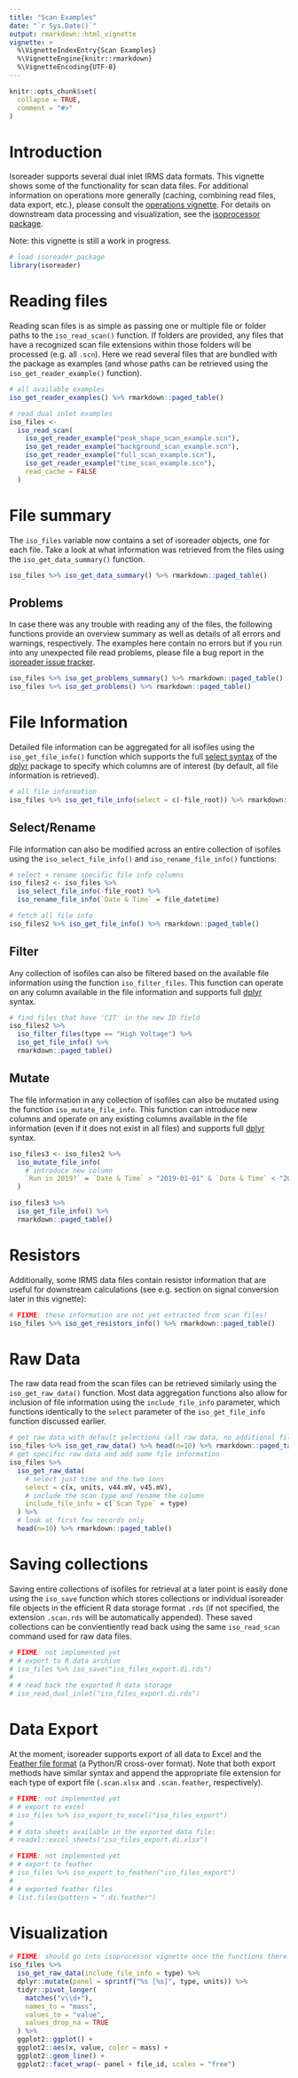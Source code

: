 ```yaml
---
title: "Scan Examples"
date: "`r Sys.Date()`"
output: rmarkdown::html_vignette
vignette: >
  %\VignetteIndexEntry{Scan Examples}
  %\VignetteEngine{knitr::rmarkdown}
  %\VignetteEncoding{UTF-8}
---
```



```r
knitr::opts_chunk$set(
  collapse = TRUE,
  comment = "#>"
)
```

# Introduction

Isoreader supports several dual inlet IRMS data formats. This vignette shows some of the functionality for scan data files. For additional information on operations more generally (caching, combining read files, data export, etc.), please consult the [operations vignette](http://isoreader.isoverse.org/articles/operations.html). For details on downstream data processing and visualization, see the [isoprocessor package](https://isoprocessor.isoverse.org).

Note: this vignette is still a work in progress.


```r
# load isoreader package
library(isoreader)
```


# Reading files

Reading scan files is as simple as passing one or multiple file or folder paths to the `iso_read_scan()` function. If folders are provided, any files that have a recognized scan file extensions within those folders will be processed (e.g. all `.scn`). Here we read several files that are bundled with the package as examples (and whose paths can be retrieved using the `iso_get_reader_example()` function).

```r
# all available examples
iso_get_reader_examples() %>% rmarkdown::paged_table()
```

```r
# read dual inlet examples
iso_files <- 
  iso_read_scan(
    iso_get_reader_example("peak_shape_scan_example.scn"),
    iso_get_reader_example("background_scan_example.scn"),
    iso_get_reader_example("full_scan_example.scn"),
    iso_get_reader_example("time_scan_example.scn"),
    read_cache = FALSE
  )
```

# File summary

The `iso_files` variable now contains a set of isoreader objects, one for each file. Take a look at what information was retrieved from the files using the `iso_get_data_summary()` function.

```r
iso_files %>% iso_get_data_summary() %>% rmarkdown::paged_table()
```

## Problems

In case there was any trouble with reading any of the files, the following functions provide an overview summary as well as details of all errors and warnings, respectively. The examples here contain no errors but if you run into any unexpected file read problems, please file a bug report in the [isoreader issue tracker](https://github.com/isoverse/isoreader/issues).

```r
iso_files %>% iso_get_problems_summary() %>% rmarkdown::paged_table()
iso_files %>% iso_get_problems() %>% rmarkdown::paged_table()
```

# File Information

Detailed file information can be aggregated for all isofiles using the `iso_get_file_info()` function which supports the full [select syntax](https://dplyr.tidyverse.org/reference/select.html) of the [dplyr](https://dplyr.tidyverse.org/) package to specify which columns are of interest (by default, all file information is retrieved). 

```r
# all file information
iso_files %>% iso_get_file_info(select = c(-file_root)) %>% rmarkdown::paged_table()
```

## Select/Rename

File information can also be modified across an entire collection of isofiles using the `iso_select_file_info()` and `iso_rename_file_info()` functions:

```r
# select + rename specific file info columns
iso_files2 <- iso_files %>% 
  iso_select_file_info(-file_root) %>% 
  iso_rename_file_info(`Date & Time` = file_datetime)

# fetch all file info
iso_files2 %>% iso_get_file_info() %>% rmarkdown::paged_table()
```


## Filter

Any collection of isofiles can also be filtered based on the available file information using the function `iso_filter_files`. This function can operate on any column available in the file information and supports full [dplyr](https://dplyr.tidyverse.org/reference/filter.html) syntax. 

```r
# find files that have 'CIT' in the new ID field
iso_files2 %>% 
  iso_filter_files(type == "High Voltage") %>% 
  iso_get_file_info() %>% 
  rmarkdown::paged_table()
```

## Mutate

The file information in any collection of isofiles can also be mutated using the function `iso_mutate_file_info`. This function can introduce new columns and operate on any existing columns available in the file information (even if it does not exist in all files) and supports full [dplyr](https://dplyr.tidyverse.org/reference/mutate.html) syntax. 

```r
iso_files3 <- iso_files2 %>% 
  iso_mutate_file_info(
    # introduce new column
    `Run in 2019?` = `Date & Time` > "2019-01-01" & `Date & Time` < "2020-01-01"
  ) 

iso_files3 %>% 
  iso_get_file_info() %>% 
  rmarkdown::paged_table()
```

# Resistors

Additionally, some IRMS data files contain resistor information that are useful for downstream calculations (see e.g. section on signal conversion later in this vignette):

```r
# FIXME: these information are not yet extracted from scan files!
iso_files %>% iso_get_resistors_info() %>% rmarkdown::paged_table()
```

# Raw Data

The raw data read from the scan files can be retrieved similarly using the `iso_get_raw_data()` function. Most data aggregation functions also allow for inclusion of file information using the `include_file_info` parameter, which functions identically to the `select` parameter of the `iso_get_file_info` function discussed earlier.

```r
# get raw data with default selections (all raw data, no additional file info)
iso_files %>% iso_get_raw_data() %>% head(n=10) %>% rmarkdown::paged_table()
# get specific raw data and add some file information
iso_files %>% 
  iso_get_raw_data(
    # select just time and the two ions
    select = c(x, units, v44.mV, v45.mV),
    # include the scan type and rename the column
    include_file_info = c(`Scan Type` = type)
  ) %>% 
  # look at first few records only
  head(n=10) %>% rmarkdown::paged_table()
```


# Saving collections

Saving entire collections of isofiles for retrieval at a later point is easily done using the `iso_save` function which stores collections or individual isoreader file objects in the efficient R data storage format `.rds` (if not specified, the extension `.scan.rds` will be automatically appended). These saved collections can be convientiently read back using the same `iso_read_scan` command used for raw data files.

```r
# FIXME: not implemented yet
# # export to R data archive
# iso_files %>% iso_save("iso_files_export.di.rds")
# 
# # read back the exported R data storage
# iso_read_dual_inlet("iso_files_export.di.rds")
```

# Data Export

At the moment, isoreader supports export of all data to Excel and the [Feather file format](https://blog.rstudio.com/2016/03/29/feather/) (a Python/R cross-over format). Note that both export methods have similar syntax and append the appropriate file extension for each type of export file (`.scan.xlsx` and `.scan.feather`, respectively).

```r
# FIXME: not implemented yet
# # export to excel
# iso_files %>% iso_export_to_excel("iso_files_export")
# 
# # data sheets available in the exported data file:
# readxl::excel_sheets("iso_files_export.di.xlsx")
```

```r
# FIXME: not implemented yet
# # export to feather
# iso_files %>% iso_export_to_feather("iso_files_export")
# 
# # exported feather files
# list.files(pattern = ".di.feather")
```

# Visualization

```r
# FIXME: should go into isoprocessor vignette once the functions there exist
iso_files %>% 
  iso_get_raw_data(include_file_info = type) %>%
  dplyr::mutate(panel = sprintf("%s [%s]", type, units)) %>% 
  tidyr::pivot_longer(
    matches("v\\d+"),
    names_to = "mass",
    values_to = "value",
    values_drop_na = TRUE
  ) %>% 
  ggplot2::ggplot() +
  ggplot2::aes(x, value, color = mass) + 
  ggplot2::geom_line() +
  ggplot2::facet_wrap(~ panel + file_id, scales = "free")
```




